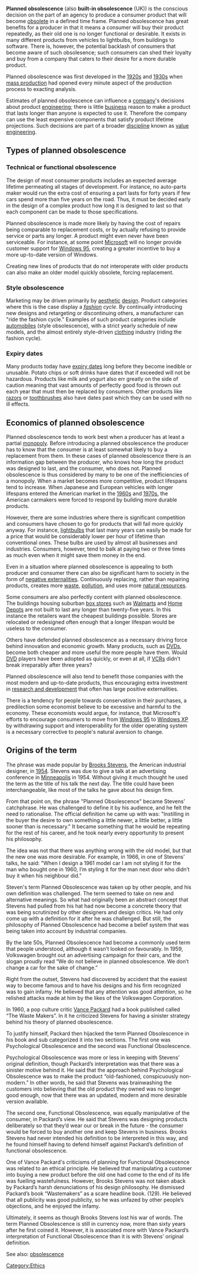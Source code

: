 '''Planned obsolescence''' (also '''built-in obsolescence''' (UK)) is the conscious decision on the part of an agency to produce a consumer product that will become [[obsolete]] in a defined time frame.  Planned obsolescence has great benefits for a producer in that it means a consumer will buy their product repeatedly, as their old one is no longer functional or desirable.  It exists in many different products from vehicles to lightbulbs, from buildings to software. There is, however, the potential backlash of consumers that become aware of such obsolesence; such consumers can shed their loyalty and buy from a company that caters to their desire for a more durable product.

Planned obsolescence was first developed in the [[1920s]] and [[1930s]] when [[mass production]] had opened every minute aspect of the production process to exacting analysis.

Estimates of planned obsolescence can influence a [[company]]'s decisions about product [[engineering]]; there is little [[business]] reason to make a product that lasts longer than anyone is expected to use it. Therefore the company can use the least expensive components that satisfy product lifetime projections. Such decisions are part of a broader [[discipline]] known as [[value engineering]].

==Types of planned obsolescence==
===Technical or functional obsolescence===
The design of most consumer products includes an expected average lifetime permeating all stages of development.  For instance, no auto-parts maker would run the extra cost of ensuring a part lasts for forty years if few cars spend more than five years on the road.  Thus, it must be decided early in the design of a complex product how long it is designed to last so that each component can be made to those specifications.

Planned obsolescence is made more likely by having the cost of repairs being comparable to replacement costs, or by actually refusing to provide service or parts any longer.  A product might even never have been serviceable.  For instance, at some point [[Microsoft]] will no longer provide customer support for [[Windows 95]], creating a greater incentive to buy a more up-to-date version of Windows.

Creating new lines of products that do not interoperate with older products can also make an older model quickly obsolete, forcing replacement.

===Style obsolescence===
Marketing may be driven primarily by [[aesthetics|aesthetic]] [[design]]. Product categories where this is the case display a ''[[fashion]] cycle''. By continually introducing new designs and retargeting or discontinuing others, a manufacturer can "ride the fashion cycle." Examples of such product categories include [[automobile]]s (style obsolescence), with a strict yearly schedule of new models, and the almost entirely style-driven [[clothing]] industry (riding the fashion cycle).

===Expiry dates===
Many products today have [[expiry date]]s long before they become inedible or unusable.  Potato chips or soft drinks have dates that if exceeded will not be hazardous.  Products like milk and yogurt also err greatly on the side of caution meaning that vast amounts of perfectly good food is thrown out each year that must then be replaced by consumers.  Other products like [[razor]]s or [[toothbrush]]es also have dates past which they can be used with no ill effects.

==Economics of planned obsolescence==

Planned obsolescence tends to work best when a producer has at least a partial [[monopoly]].  Before introducing a planned obsolescence the producer has to know that the consumer is at least somewhat likely to buy a replacement from them.  In these cases of planned obsolescence there is  an information gap between the producer, who knows how long the product was designed to last, and the consumer, who does not. Planned obsolescence is thus considered by many to be one of the inefficiencies of a monopoly.  When a market becomes more competitive, product lifespans tend to increase.  When Japanese and European vehicles with longer lifespans entered the American market in the [[1960s]] and [[1970s]], the American carmakers were forced to respond by building more durable products.

However, there are some industries where there is significant competition and consumers have chosen to go for products that will fail more quickly anyway.  For instance, [[lightbulbs]] that last many years can easily be made for a price that would be considerably lower per hour of lifetime than conventional ones.  These bulbs are used by almost all businesses and industries.  Consumers, however, tend to balk at paying two or three times as much even when it might save them money in the end.

Even in a situation where planned obsolescence is appealing to both producer and consumer there can also be significant harm to society in the form of [[negative externalities]].  Continuously replacing, rather than repairing products, creates more [[waste]], [[pollution]], and uses more [[natural resource]]s.

Some consumers are also perfectly content with planned obsolescence.  The buildings housing suburban [[box store]]s such as [[Walmart]]s and [[Home Depot]]s are not built to last any longer than twenty-five years.  In this instance the retailers want the cheapest buildings possible.  Stores are relocated or redesigned often enough that a longer lifespan would be useless to the consumer.

Others have defended planned obsolescence as a necessary driving force behind innovation and economic growth.  Many products, such as [[DVD]]s, become both cheaper and more useful the more people have them.  Would [[DVD]] players have been adopted as quickly, or even at all, if [[VCR]]s didn't break irreparably after three years?

Planned obsolescence will also tend to benefit those companies with the most modern and up-to-date products, thus encouraging extra investment in [[research and development]] that often has large positive externalities.

There is a tendency for people towards conservatism in their purchases, a predilection some economist believe to be excessive and harmful to the economy.  These economists would argue, for instance, that Microsoft's efforts to encourage consumers to move from [[Windows 95]] to [[Windows XP]] by withdrawing support and interoperability for the older operating system is a necessary corrective to people's natural aversion to change.

==Origins of the term==
The phrase was made popular by [[Brooks Stevens]], the American industrial designer, in [[1954]]. Stevens was due to give a talk at an advertising conference in [[Minneapolis]] in 1954. Without giving it much thought he used the term as the title of his talk the next day. The title could have been interchangeable, like most of the talks he gave about his design firm.

From that point on, the phrase "Planned Obsolescence" became Stevens’ catchphrase. He was challenged to define it by his audience, and he felt the need to rationalise. The official definition he came up with was: "Instilling in the buyer the desire to own something a little newer, a little better, a little sooner than is necessary." It became something that he would be repeating for the rest of his career, and he took nearly every opportunity to present his philosophy.

The idea was not that there was anything wrong with the old model, but that the new one was more desirable. For example, in 1966, in one of Stevens’ talks, he said: "When I design a 1961 model car I am not styling it for the man who bought one in 1960, I’m styling it for the man next door who didn’t buy it when his neighbour did."

Steven's term Planned Obsolescence was taken up by other people, and his own definition was challenged. The term seemed to take on new and alternative meanings. So what had originally been an abstract concept that Stevens had pulled from his hat had now become a concrete theory that was being scrutinized by other designers and design critics. He had only come up with a definition for it after he was challenged. But still, the philosophy of Planned Obsolescence had become a belief system that was being taken into account by industrial companies. 

By the late 50s, Planned Obsolescence had become a commonly used term that people understood, although it wasn’t looked on favourably. In 1959, Volkswagen brought out an advertising campaign for their cars, and the slogan proudly read “We do not believe in planned obsolescence. We don’t change a car for the sake of change.” 
	
Right from the outset, Stevens had discovered by accident that the easiest way to become famous and to have his designs and his firm recognized was to gain infamy. He believed that any attention was good attention, so he relished attacks made at him by the likes of the Volkswagen Corporation.

In 1960, a pop culture critic [[Vance Packard]] had a book published called “The Waste Makers”. In it he criticized Stevens for having a sinister strategy behind his theory of planned obsolescence. 

To justify himself, Packard then hijacked the term Planned Obsolescence in his book and sub categorized it into two sections. The first one was Psychological Obsolescence and the second was Functional Obsolescence.

Psychological Obsolescence was more or less in keeping with Stevens’ original definition, though Packard’s interpretation was that there was a sinister motive behind it. He said that the approach behind Psychological Obsolescence was to make the product “old-fashioned, conspicuously non-modern.” In other words, he said that Stevens was brainwashing the customers into believing that the old product they owned was no longer good enough, now that there was an updated, modern and more desirable version available. 

The second one, Functional Obsolescence, was equally manipulative of the consumer, in Packard’s view. He said that Stevens was designing products deliberately so that they’d wear our or break in the future - the consumer would be forced to buy another one and keep Stevens in business.  Brooks Stevens had never intended his definition to be interpreted in this way, and he found himself having to defend himself against Packard’s definition of functional obsolescence.

One of Vance Packard's criticisms of planning for Functional Obsolescence was related to an ethical principle. He believed that manipulating a customer into buying a new product before the old one had come to the end of its life was fuelling wastefulness. However, Brooks Stevens was not taken aback by Packard’s harsh denunciations of his design philosophy. He dismissed Packard’s book “Wastemakers” as a scare headline book. (129). He believed that all publicity was good publicity, so he was unfazed by other people’s objections, and he enjoyed the infamy.

Ultimately, it seems as though Brooks Stevens lost his war of words. The term Planned Obsolescence is still in currency now, more than sixty years after he first coined it. However, it is associated more with Vance Packard’s interpretation of Functional Obsolescence than it is with Stevens’ original definition.

See also: [[obsolescence]]
[[Category:Ethics]]